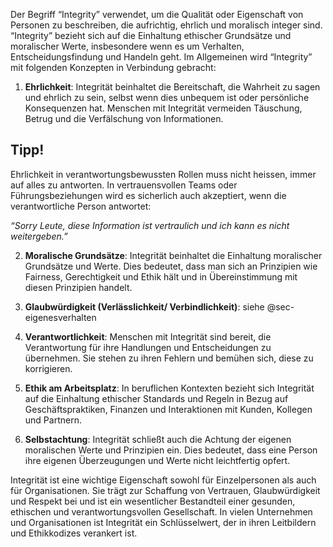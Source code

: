 Der Begriff "Integrity" verwendet, um die Qualität oder Eigenschaft von Personen zu beschreiben, die aufrichtig, ehrlich und moralisch integer sind. "Integrity" bezieht sich auf die Einhaltung ethischer Grundsätze und moralischer Werte, insbesondere wenn es um Verhalten, Entscheidungsfindung und Handeln geht. Im Allgemeinen wird "Integrity" mit folgenden Konzepten in Verbindung gebracht:

1. **Ehrlichkeit**: Integrität beinhaltet die Bereitschaft, die Wahrheit zu sagen und ehrlich zu sein, selbst wenn dies unbequem ist oder persönliche Konsequenzen hat. Menschen mit Integrität vermeiden Täuschung, Betrug und die Verfälschung von Informationen.

::: {.callout-caution}
## Tipp!
Ehrlichkeit in verantwortungsbewussten Rollen muss nicht heissen, immer auf alles zu antworten. In vertrauensvollen Teams oder Führungsbeziehungen wird es sicherlich auch akzeptiert, wenn die verantwortliche Person antwortet:

*"Sorry Leute, diese Information ist vertraulich und ich kann es nicht weitergeben."*
:::

2. **Moralische Grundsätze**: Integrität beinhaltet die Einhaltung moralischer Grundsätze und Werte. Dies bedeutet, dass man sich an Prinzipien wie Fairness, Gerechtigkeit und Ethik hält und in Übereinstimmung mit diesen Prinzipien handelt.

3. **Glaubwürdigkeit (Verlässlichkeit/ Verbindlichkeit)**: siehe @sec-eigenesverhalten

4. **Verantwortlichkeit**: Menschen mit Integrität sind bereit, die Verantwortung für ihre Handlungen und Entscheidungen zu übernehmen. Sie stehen zu ihren Fehlern und bemühen sich, diese zu korrigieren.

5. **Ethik am Arbeitsplatz**: In beruflichen Kontexten bezieht sich Integrität auf die Einhaltung ethischer Standards und Regeln in Bezug auf Geschäftspraktiken, Finanzen und Interaktionen mit Kunden, Kollegen und Partnern.

6. **Selbstachtung**: Integrität schließt auch die Achtung der eigenen moralischen Werte und Prinzipien ein. Dies bedeutet, dass eine Person ihre eigenen Überzeugungen und Werte nicht leichtfertig opfert.

Integrität ist eine wichtige Eigenschaft sowohl für Einzelpersonen als auch für Organisationen. Sie trägt zur Schaffung von Vertrauen, Glaubwürdigkeit und Respekt bei und ist ein wesentlicher Bestandteil einer gesunden, ethischen und verantwortungsvollen Gesellschaft. In vielen Unternehmen und Organisationen ist Integrität ein Schlüsselwert, der in ihren Leitbildern und Ethikkodizes verankert ist.